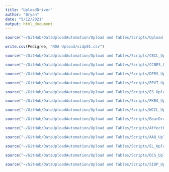 ```yaml
---
title: "UploadDriver"
author: "Bryan"
date: "5/12/2021"
output: html_document
---
```

```r
source("~/GitHub/DataUploadAutomation/Upload and Tables/Scripts/Upload Preparation.R")

write.csv(Pedigree, "NDA Upload/sidp01.csv")
```

```r
source("~/GitHub/DataUploadAutomation/Upload and Tables/Scripts/CBCL_Upload_Script.R")

```

```r
source("~/GitHub/DataUploadAutomation/Upload and Tables/Scripts/CCNES_Upload_Script.R")

```

```r
source("~/GitHub/DataUploadAutomation/Upload and Tables/Scripts/DERS_Upload_Script.R")

```

```r
source("~/GitHub/DataUploadAutomation/Upload and Tables/Scripts/PPVT_Upload_Script.R")

```

```r
source("~/GitHub/DataUploadAutomation/Upload and Tables/Scripts/ES_Upload_Script.R")

```

```r
source("~/GitHub/DataUploadAutomation/Upload and Tables/Scripts/PKBS_Upload_Script.R")

```

```r
source("~/GitHub/DataUploadAutomation/Upload and Tables/Scripts/WCCL_Upload_Script.R")

```

```r
source("~/GitHub/DataUploadAutomation/Upload and Tables/Scripts/BearDragon_Upload_Script.R")

```

```r
source("~/GitHub/DataUploadAutomation/Upload and Tables/Scripts/AffectPT_Upload_Script.R")

```

```r
source("~/GitHub/DataUploadAutomation/Upload and Tables/Scripts/AAQ_Upload_Script.R")

```

```r
source("~/GitHub/DataUploadAutomation/Upload and Tables/Scripts/EL_Upload_Script.R") 

```

```r
source("~/GitHub/DataUploadAutomation/Upload and Tables/Scripts/DCS_Upload_Script.R")

```

```r
source("~/GitHub/DataUploadAutomation/Upload and Tables/Scripts/SIDP_Upload_Script.R")

```
